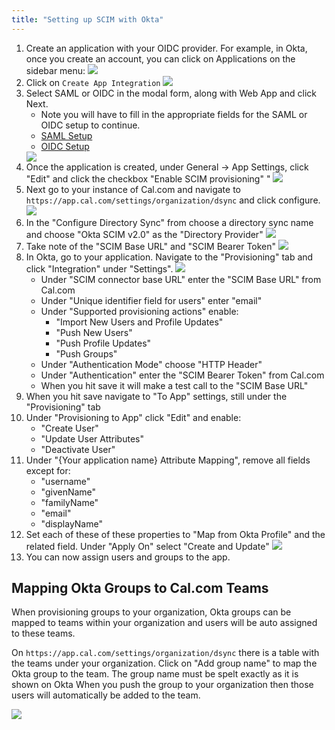 ```yaml
---
title: "Setting up SCIM with Okta"
---
```


1. Create an application with your OIDC provider. For example, in Okta, once you create an account, you can click on Applications on the sidebar menu:
    <img src="./images/i1600x900-oVjaQ0tU3AnO_wrzp85.png" />
2. Click on `Create App Integration`
    <img src="./images/i1600x900-wrIlZkLdZ6kL_wf7mxn.png" />
3. Select SAML or OIDC in the modal form, along with Web App and click Next.
    - Note you will have to fill in the appropriate fields for the SAML or OIDC setup to continue.
    - [SAML Setup](/developing-with-cal.com/guides/auth-and-provision/sso-setup#setting-up-saml-login)
    - [OIDC Setup](/developing-with-cal.com/guides/auth-and-provision/sso-setup#setting-up-oidc-login)
    <img src="./images/i1600x900-IfRWYg8XuCMI_tkwyft.png" />
4. Once the application is created, under General -> App Settings, click "Edit" and click the checkbox "Enable SCIM provisioning"
"
    <img src="./images/scim/app-settings-enable-scim.webp" />
5. Next go to your instance of Cal.com and navigate to `https://app.cal.com/settings/organization/dsync` and click configure.
    <img src="./images/scim/dsync-configure.webp" />
6. In the "Configure Directory Sync" from choose a directory sync name and choose "Okta SCIM v2.0" as the "Directory Provider"
    <img src="./images/scim/dsync-configure-provider.webp" />
7. Take note of the "SCIM Base URL" and "SCIM Bearer Token"
    <img src="./images/scim/dsync-configure-info.webp" />
8. In Okta, go to your application. Navigate to the "Provisioning" tab and click "Integration" under "Settings".
    <img src="./images/scim/okta-dsync-options.webp" />
    - Under "SCIM connector base URL" enter the "SCIM Base URL" from Cal.com
    - Under "Unique identifier field for users" enter "email"
    - Under "Supported provisioning actions" enable: 
        - "Import New Users and Profile Updates" 
        - "Push New Users" 
        - "Push Profile Updates" 
        - "Push Groups"
    - Under "Authentication Mode" choose "HTTP Header"
    - Under "Authentication" enter the "SCIM Bearer Token" from Cal.com
    - When you hit save it will make a test call to the "SCIM Base URL"
9. When you hit save navigate to "To App" settings, still under the "Provisioning" tab
10. Under "Provisioning to App" click "Edit" and enable:
    - "Create User"
    - "Update User Attributes"
    - "Deactivate User"
11. Under "\{Your application name\} Attribute Mapping", remove all fields except for:
    - "username"
    - "givenName"
    - "familyName"
    - "email"
    - "displayName"
12. Set each of these of these properties to "Map from Okta Profile" and the related field. Under "Apply On" select "Create and Update"
    <img src="./images/scim/okta-property-settings.webp" />
13. You can now assign users and groups to the app.

## Mapping Okta Groups to Cal.com Teams
When provisioning groups to your organization, Okta groups can be mapped to teams within your organization and users will be auto assigned to these teams.

On `https://app.cal.com/settings/organization/dsync` there is a table with the teams under your organization. Click on "Add group name" to map the Okta group to the team. 
<Note>
The group name must be spelt exactly as it is shown on Okta
</Note>
When you push the group to your organization then those users will automatically be added to the team.

<img src="./images/scim/group-team-mapping.webp" />